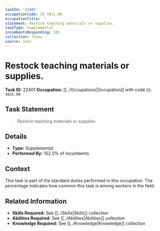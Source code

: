 ```yaml
---
taskId: '22401'
occupationCode: 25-3031.00
occupationTitle: ''
statement: Restock teaching materials or supplies.
taskType: Supplemental
incumbentsResponding: 102
collection: Tasks
source: onet
---
```

# Restock teaching materials or supplies.

**Task ID:** 22401
**Occupation:** [[../Occupations|Occupation]] with code `25-3031.00`

## Task Statement

> Restock teaching materials or supplies.

## Details

- **Type:** Supplemental
- **Performed By:** 102.0% of incumbents

## Context

This task is part of the standard duties performed in this occupation. The percentage indicates how common this task is among workers in the field.

## Related Information

- **Skills Required:** See [[../Skills|Skills]] collection
- **Abilities Required:** See [[../Abilities|Abilities]] collection
- **Knowledge Required:** See [[../Knowledge|Knowledge]] collection
